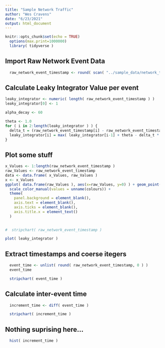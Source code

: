 ```yaml
---
title: "Sample Network Traffic"
author: "Wes Cravens"
date: "6/23/2021"
output: html_document
---
```


```r
knitr::opts_chunk$set(echo = TRUE)
  options(max.print=1000000)
  library( tidyverse )
```

## Import Raw Network Event Data

```r
  raw_network_event_timestamp <- round( scan( "../sample_data/network_traffic_event_timestamps.txt" ), digits=10 )
```
## Calculate Leaky Integrator Value per event

```r
leaky_integrator <- numeric( length( raw_network_event_timestamp ) )
leaky_integrator[0] <- 1

alpha_decay <- 60

theta <- 1.0
for ( i in 2:length(leaky_integrator ) ) {
  delta_t = (raw_network_event_timestamp[i] - raw_network_event_timestamp[i-1])
  leaky_integrator[i] = max( leaky_integrator[i-1] + theta - delta_t * alpha_decay, 0 )
}
```

## Plot some stuff
```r

x_Values <- 1:length(raw_network_event_timestamp )
raw_Values <- raw_network_event_timestamp
data <- data.frame( x_Values, raw_Values )
x <- x_Values
ggplot( data.frame(raw_Values ), aes(x=raw_Values, y=0) ) + geom_point(size = 1)  +
  scale_color_manual(values = unname(colours)) + 
  theme(
    panel.background = element_blank(),
    axis.text = element_blank(),
    axis.ticks = element_blank(),
    axis.title.x = element_text()
  )
   

#  stripchart( raw_network_event_timestamp )
```
```r
plot( leaky_integrator )
```

## Extract timestamps and coerse itegers
```r
  event_time <- unlist( round( raw_network_event_timestamp, 0 ) )
  event_time
```



```r
  stripchart( event_time )
```

## Calculate inter-event time 

```r
  increment_time <- diff( event_time )

  stripchart( increment_time )
```

## Nothing suprising here...
```r
  hist( increment_time )
```

